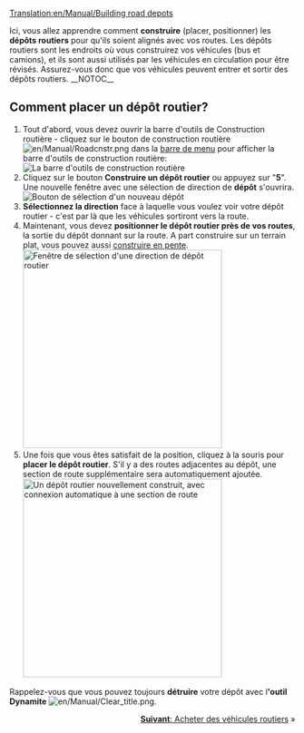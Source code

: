 [[Translation:en/Manual/Building road depots]]
{{fr/Manual/Tutoriel}}

Ici, vous allez apprendre comment '''construire''' (placer, positionner) les '''dépôts routiers''' pour qu'ils soient alignés avec vos routes.
Les dépôts routiers sont les endroits où vous construirez vos véhicules (bus et camions), et ils sont aussi utilisés par les véhicules en circulation pour être révisés. Assurez-vous donc que vos véhicules peuvent entrer et sortir des dépôts routiers.
__NOTOC__
== Comment placer un dépôt routier? ==
# Tout d'abord, vous devez ouvrir la barre d'outils de Construction routière - cliquez sur le bouton de construction routière [[File:en/Manual/Roadcnstr.png]] dans la [[fr/Manual/Interface#la-barre-de-menu|barre de menu]] pour afficher la barre d'outils de construction routière:<br/>[[File:en/Manual/Road constructionnew.png|none|frame|La barre d'outils de construction routière]]
# Cliquez sur le bouton '''Construire un dépôt routier''' ou appuyez sur "'''5'''". Une nouvelle fenêtre avec une sélection de direction de '''dépôt''' s'ouvrira.<br/>[[File:en/Manual/New road depot.png|none|frame|Bouton de sélection d'un nouveau dépôt]]
# '''Sélectionnez la direction''' face à laquelle vous voulez voir votre dépôt routier - c'est par là que les véhicules sortiront vers la route.
# Maintenant, vous devez '''positionner le dépôt routier près de vos routes''', la sortie du dépôt donnant sur la route. A part construire sur un terrain plat, vous pouvez aussi [[fr/Archive/Manual/Settings/Construire en pente|construire en pente]].<br/>[[File:en/Manual/Road depot direction.png|none|thumb|350px|Fenêtre de sélection d'une direction de dépôt routier]]
# Une fois que vous êtes satisfait de la position, cliquez à la souris pour '''placer le dépôt routier'''. S'il y a des routes adjacentes au dépôt, une section de route supplémentaire sera automatiquement ajoutée.<br/>[[File:en/Manual/Tutorial bus 4.png|none|thumb|350px|Un dépôt routier nouvellement construit, avec connexion automatique à une section de route]]

Rappelez-vous que vous pouvez toujours '''détruire''' votre dépôt avec l''''outil Dynamite''' [[File:en/Manual/Clear title.png]].

<span style="float: right">[[fr/Manual/Achat de véhicules routiers|'''Suivant''': Acheter des véhicules routiers]] &raquo;</span>